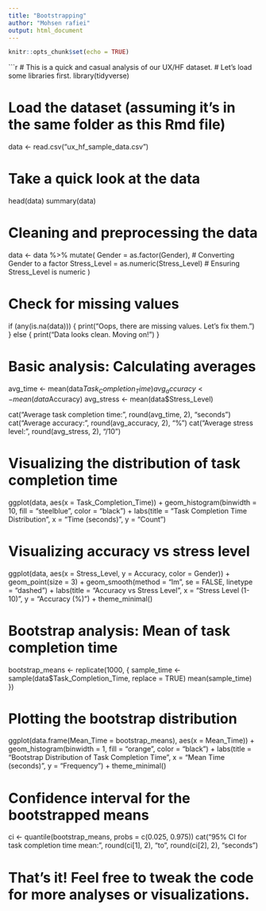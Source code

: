 ```yaml
---
title: "Bootstrapping"
author: "Mohsen rafiei"
output: html_document
---
```


```r
knitr::opts_chunk$set(echo = TRUE)
```

```r
# This is a quick and casual analysis of our UX/HF dataset.
# Let's load some libraries first.
library(tidyverse)

# Load the dataset (assuming it's in the same folder as this Rmd file)
data <- read.csv("ux_hf_sample_data.csv")

# Take a quick look at the data
head(data)
summary(data)

# Cleaning and preprocessing the data
data <- data %>%
  mutate(
    Gender = as.factor(Gender), # Converting Gender to a factor
    Stress_Level = as.numeric(Stress_Level) # Ensuring Stress_Level is numeric
  )

# Check for missing values
if (any(is.na(data))) {
  print("Oops, there are missing values. Let's fix them.")
} else {
  print("Data looks clean. Moving on!")
}

# Basic analysis: Calculating averages
avg_time <- mean(data$Task_Completion_Time)
avg_accuracy <- mean(data$Accuracy)
avg_stress <- mean(data$Stress_Level)

cat("Average task completion time:", round(avg_time, 2), "seconds\n")
cat("Average accuracy:", round(avg_accuracy, 2), "%\n")
cat("Average stress level:", round(avg_stress, 2), "/10\n")

# Visualizing the distribution of task completion time
ggplot(data, aes(x = Task_Completion_Time)) +
  geom_histogram(binwidth = 10, fill = "steelblue", color = "black") +
  labs(title = "Task Completion Time Distribution", x = "Time (seconds)", y = "Count")

# Visualizing accuracy vs stress level
ggplot(data, aes(x = Stress_Level, y = Accuracy, color = Gender)) +
  geom_point(size = 3) +
  geom_smooth(method = "lm", se = FALSE, linetype = "dashed") +
  labs(title = "Accuracy vs Stress Level", x = "Stress Level (1-10)", y = "Accuracy (%)") +
  theme_minimal()

# Bootstrap analysis: Mean of task completion time
bootstrap_means <- replicate(1000, {
  sample_time <- sample(data$Task_Completion_Time, replace = TRUE)
  mean(sample_time)
})

# Plotting the bootstrap distribution
ggplot(data.frame(Mean_Time = bootstrap_means), aes(x = Mean_Time)) +
  geom_histogram(binwidth = 1, fill = "orange", color = "black") +
  labs(title = "Bootstrap Distribution of Task Completion Time", x = "Mean Time (seconds)", y = "Frequency") +
  theme_minimal()

# Confidence interval for the bootstrapped means
ci <- quantile(bootstrap_means, probs = c(0.025, 0.975))
cat("95% CI for task completion time mean:", round(ci[1], 2), "to", round(ci[2], 2), "seconds\n")

# That's it! Feel free to tweak the code for more analyses or visualizations.
